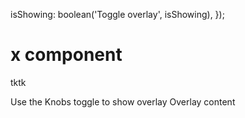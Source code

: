 
  isShowing: boolean('Toggle overlay', isShowing),
});

<Meta title="Core|Overlay" component={Overlay} decorators={[withKnobs]} />

# x component

tktk

<Preview>
  <Story name="Basic">
    <div>
      Use the Knobs toggle to show overlay
      <Overlay {...defaultProps(false)}>Overlay content</Overlay>
    </div>
  </Story>
</Preview>
